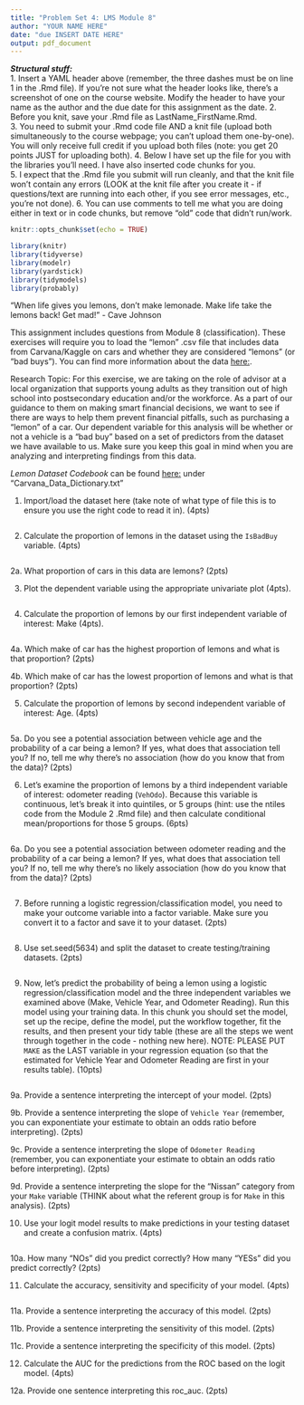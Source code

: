 ---
title: "Problem Set 4: LMS Module 8"
author: "YOUR NAME HERE"
date: "due INSERT DATE HERE"
output: pdf_document
---

***Structural stuff:***      
1. Insert a YAML header above (remember, the three dashes must be on line 1 in the .Rmd file). If you're not sure what the header looks like, there's a screenshot of one on the course website. Modify the header to have your name as the author and the due date for this assignment as the date.
2. Before you knit, save your .Rmd file as LastName_FirstName.Rmd.    
3. You need to submit your .Rmd code file AND a knit file (upload both simultaneously to the course webpage; you can't upload them one-by-one). You will only receive full credit if you upload both files (note: you get 20 points JUST for uploading both). 
4. Below I have set up the file for you with the libraries you'll need. I have also inserted code chunks for you.        
5. I expect that the .Rmd file you submit will run cleanly, and that the knit file won't contain any errors (LOOK at the knit file after you create it - if questions/text are running into each other, if you see error messages, etc., you're not done).
6. You can use comments to tell me what you are doing either in text or in code chunks, but remove "old" code that didn't run/work.      

```{r, include=F}
knitr::opts_chunk$set(echo = TRUE)

library(knitr)
library(tidyverse)
library(modelr)
library(yardstick)
library(tidymodels)
library(probably)
```

"When life gives you lemons, don’t make lemonade. Make life take the lemons back! Get mad!" - Cave Johnson

This assignment includes questions from Module 8 (classification). These exercises will require you to load the "lemon" .csv file that includes data from Carvana/Kaggle on cars and whether they are considered "lemons" (or "bad buys"). You can find more information about the data [here:](https://www.kaggle.com/c/DontGetKicked/data).

Research Topic: For this exercise, we are taking on the role of advisor at a local organization that supports young adults as they transition out of high school into postsecondary education and/or the workforce. As a part of our guidance to them on making smart financial decisions, we want to see if there are ways to help them prevent financial pitfalls, such as purchasing a "lemon" of a car. Our dependent variable for this analysis will be whether or not a vehicle is a "bad buy" based on a set of predictors from the dataset we have available to us. Make sure you keep this goal in mind when you are analyzing and interpreting findings from this data. 

*Lemon Dataset Codebook* can be found [here:](https://www.kaggle.com/c/DontGetKicked/data) under "Carvana_Data_Dictionary.txt"


1. Import/load the dataset here (take note of what type of file this is to ensure you use the right code to read it in). (4pts)
```{r}

```

2. Calculate the proportion of lemons in the dataset using the `IsBadBuy` variable. (4pts) 
```{r}

```

2a. What proportion of cars in this data are lemons? (2pts)




3. Plot the dependent variable using the appropriate univariate plot (4pts).
```{r}

```


4. Calculate the proportion of lemons by our first independent variable of interest: Make (4pts). 
```{r}

```


4a. Which make of car has the highest proportion of lemons and what is that proportion? (2pts) 





4b. Which make of car has the lowest proportion of lemons and what is that proportion? (2pts)





5. Calculate the proportion of lemons by second independent variable of interest: Age. (4pts)
```{r}

```




5a. Do you see a potential association between vehicle age and the probability of a car being a lemon? If yes, what does that association tell you? If no, tell me why there's no association (how do you know that from the data)? (2pts)





6. Let's examine the proportion of lemons by a third independent variable of interest: odometer reading (`VehOdo`). Because this variable is continuous, let's break it into quintiles, or 5 groups (hint: use the ntiles code from the Module 2 .Rmd file) and then calculate conditional mean/proportions for those 5 groups. (6pts)
```{r}

```




6a. Do you see a potential association between odometer reading and the probability of a car being a lemon? If yes, what does that association tell you? If no, tell me why there's no likely association (how do you know that from the data)? (2pts)
```{r}

```


7. Before running a logistic regression/classification model, you need to make your outcome variable into a factor variable. Make sure you convert it to a factor and save it to your dataset. (2pts)
```{r}

```


8. Use set.seed(5634) and split the dataset to create testing/training datasets. (2pts)
```{r}

```


9. Now, let's predict the probability of being a lemon using a logistic regression/classification model and the three independent variables we examined above (Make, Vehicle Year, and Odometer Reading). Run this model using your training data. In this chunk you should set the model, set up the recipe, define the model, put the workflow together, fit the results, and then present your tidy table (these are all the steps we went through together in the code - nothing new here). NOTE: PLEASE PUT `MAKE` as the LAST variable in your regression equation (so that the estimated for Vehicle Year and Odometer Reading are first in your results table). (10pts)
```{r}

```



9a. Provide a sentence interpreting the intercept of your model. (2pts)




9b. Provide a sentence interpreting the slope of `Vehicle Year` (remember, you can exponentiate your estimate to obtain an odds ratio before interpreting). (2pts)




9c. Provide a sentence interpreting the slope of `Odometer Reading` (remember, you can exponentiate your estimate to obtain an odds ratio before interpreting). (2pts)




9d. Provide a sentence interpreting the slope for the "Nissan" category from your `Make` variable (THINK about what the referent group is for `Make` in this analysis). (2pts)




10. Use your logit model results to make predictions in your testing dataset and create a confusion matrix. (4pts)
```{r}

```


10a. How many "NOs" did you predict correctly? How many "YESs" did you predict correctly? (2pts)



11. Calculate the accuracy, sensitivity and specificity of your model. (4pts) 
```{r}

```

11a. Provide a sentence interpreting the accuracy of this model. (2pts)




11b. Provide a sentence interpreting the sensitivity of this model. (2pts)





11c. Provide a sentence interpreting the specificity of this model. (2pts)




12. Calculate the AUC for the predictions from the ROC based on the logit model. (4pts)





12a. Provide one sentence interpreting this roc_auc. (2pts)

